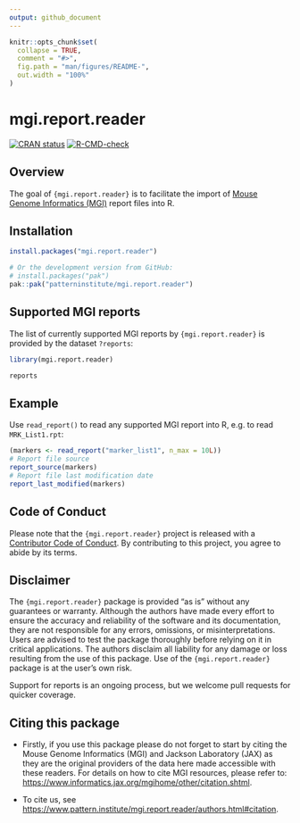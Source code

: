 ```yaml
---
output: github_document
---
```


<!-- README.md is generated from README.Rmd. Please edit that file -->

```r
knitr::opts_chunk$set(
  collapse = TRUE,
  comment = "#>",
  fig.path = "man/figures/README-",
  out.width = "100%"
)
```

# mgi.report.reader

<!-- badges: start -->
[![CRAN status](https://www.r-pkg.org/badges/version/mgi.report.reader)](https://CRAN.R-project.org/package=mgi.report.reader)
[![R-CMD-check](https://github.com/patterninstitute/mgi.report.reader/actions/workflows/R-CMD-check.yaml/badge.svg)](https://github.com/patterninstitute/mgi.report.reader/actions/workflows/R-CMD-check.yaml)
<!-- badges: end -->

## Overview

The goal of `{mgi.report.reader}` is to facilitate the import of [Mouse Genome
Informatics (MGI)](https://www.informatics.jax.org/downloads/reports/index.html)
report files into R.

## Installation

``` r
install.packages("mgi.report.reader")

# Or the development version from GitHub:
# install.packages("pak")
pak::pak("patterninstitute/mgi.report.reader")
```

## Supported MGI reports

The list of currently supported MGI reports by `{mgi.report.reader}` is provided
by the dataset `?reports`:

```r
library(mgi.report.reader)

reports
```

## Example

Use `read_report()` to read any supported MGI report into R, e.g. to
read `MRK_List1.rpt`:

```r
(markers <- read_report("marker_list1", n_max = 10L))
# Report file source
report_source(markers)
# Report file last modification date
report_last_modified(markers)
```

## Code of Conduct
  
Please note that the `{mgi.report.reader}` project is released with a [Contributor
Code of Conduct](https://www.pattern.institute/mgi.report.reader/CODE_OF_CONDUCT.html).
By contributing to this project, you agree to abide by its terms.

## Disclaimer

The `{mgi.report.reader}` package is provided "as is" without any guarantees or
warranty. Although the authors have made every effort to ensure the accuracy and
reliability of the software and its documentation, they are not responsible for
any errors, omissions, or misinterpretations. Users are advised to test the
package thoroughly before relying on it in critical applications. The authors
disclaim all liability for any damage or loss resulting from the use of this
package. Use of the `{mgi.report.reader}` package is at the user's own risk.

Support for reports is an ongoing process, but we welcome pull requests for
quicker coverage.

## Citing this package

- Firstly, if you use this package please do not forget to start by citing the
Mouse Genome Informatics (MGI) and Jackson Laboratory (JAX) as they are the
original providers of the data here made accessible with these readers. For
details on how to cite MGI resources, please refer to:
<https://www.informatics.jax.org/mgihome/other/citation.shtml>.

- To cite us, see <https://www.pattern.institute/mgi.report.reader/authors.html#citation>.
